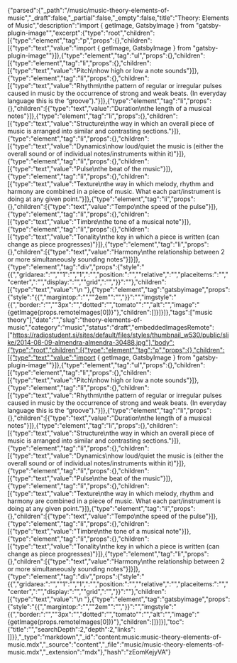 {"parsed":{"_path":"/music/music-theory-elements-of-music","_draft":false,"_partial":false,"_empty":false,"title":"Theory: Elements of Music","description":"import { getImage, GatsbyImage } from \"gatsby-plugin-image\"","excerpt":{"type":"root","children":[{"type":"element","tag":"p","props":{},"children":[{"type":"text","value":"import { getImage, GatsbyImage } from \"gatsby-plugin-image\""}]},{"type":"element","tag":"ul","props":{},"children":[{"type":"element","tag":"li","props":{},"children":[{"type":"text","value":"Pitch\nhow high or low a note sounds"}]},{"type":"element","tag":"li","props":{},"children":[{"type":"text","value":"Rhythm\nthe pattern of regular or irregular pulses caused in music by the occurrence of strong and weak beats. (In everyday language this is the “groove”)."}]},{"type":"element","tag":"li","props":{},"children":[{"type":"text","value":"Duration\nthe length of a musical notes"}]},{"type":"element","tag":"li","props":{},"children":[{"type":"text","value":"Structure\nthe way in which an overall piece of music is arranged into similar and contrasting sections."}]},{"type":"element","tag":"li","props":{},"children":[{"type":"text","value":"Dynamics\nhow loud/quiet the music is (either the overall sound or of individual notes/instruments within it)"}]},{"type":"element","tag":"li","props":{},"children":[{"type":"text","value":"Pulse\nthe beat of the music"}]},{"type":"element","tag":"li","props":{},"children":[{"type":"text","value":"Texture\nthe way in which melody, rhythm and harmony are combined in a piece of music. What each part/instrument is doing at any given point."}]},{"type":"element","tag":"li","props":{},"children":[{"type":"text","value":"Tempo\nthe speed of the pulse"}]},{"type":"element","tag":"li","props":{},"children":[{"type":"text","value":"Timbre\nthe tone of a musical note"}]},{"type":"element","tag":"li","props":{},"children":[{"type":"text","value":"Tonality\nthe key in which a piece is written (can change as piece progresses)"}]},{"type":"element","tag":"li","props":{},"children":[{"type":"text","value":"Harmony\nthe relationship between 2 or more simultaneously sounding notes"}]}]},{"type":"element","tag":"div","props":{"style":"{{","gridarea:":"","\"1":"","1\",":"","position:":"","\"relative\",":"","placeitems:":"","\"center\",":"","display:":"","\"grid\",":"","}}":""},"children":[{"type":"text","value":"\n  "},{"type":"element","tag":"gatsbyimage","props":{"style":"{{","margintop:":"","\"2em\"":"","}}":"","imgstyle":"{{","border:":"","\"3px":"","dotted":"","tomato\"":"","alt":"","image":"{getImage(props.remoteImages[0])}"},"children":[]}]}]},"tags":["music theory"],"date":"","slug":"theory-elements-of-music","category":"music","status":"draft","embeddedImagesRemote":["https://radiostudent.si/sites/default/files/styles/thumbnail_w530/public/slike/2014-08-09-almendra-almendra-30488.jpg"],"body":{"type":"root","children":[{"type":"element","tag":"p","props":{},"children":[{"type":"text","value":"import { getImage, GatsbyImage } from \"gatsby-plugin-image\""}]},{"type":"element","tag":"ul","props":{},"children":[{"type":"element","tag":"li","props":{},"children":[{"type":"text","value":"Pitch\nhow high or low a note sounds"}]},{"type":"element","tag":"li","props":{},"children":[{"type":"text","value":"Rhythm\nthe pattern of regular or irregular pulses caused in music by the occurrence of strong and weak beats. (In everyday language this is the “groove”)."}]},{"type":"element","tag":"li","props":{},"children":[{"type":"text","value":"Duration\nthe length of a musical notes"}]},{"type":"element","tag":"li","props":{},"children":[{"type":"text","value":"Structure\nthe way in which an overall piece of music is arranged into similar and contrasting sections."}]},{"type":"element","tag":"li","props":{},"children":[{"type":"text","value":"Dynamics\nhow loud/quiet the music is (either the overall sound or of individual notes/instruments within it)"}]},{"type":"element","tag":"li","props":{},"children":[{"type":"text","value":"Pulse\nthe beat of the music"}]},{"type":"element","tag":"li","props":{},"children":[{"type":"text","value":"Texture\nthe way in which melody, rhythm and harmony are combined in a piece of music. What each part/instrument is doing at any given point."}]},{"type":"element","tag":"li","props":{},"children":[{"type":"text","value":"Tempo\nthe speed of the pulse"}]},{"type":"element","tag":"li","props":{},"children":[{"type":"text","value":"Timbre\nthe tone of a musical note"}]},{"type":"element","tag":"li","props":{},"children":[{"type":"text","value":"Tonality\nthe key in which a piece is written (can change as piece progresses)"}]},{"type":"element","tag":"li","props":{},"children":[{"type":"text","value":"Harmony\nthe relationship between 2 or more simultaneously sounding notes"}]}]},{"type":"element","tag":"div","props":{"style":"{{","gridarea:":"","\"1":"","1\",":"","position:":"","\"relative\",":"","placeitems:":"","\"center\",":"","display:":"","\"grid\",":"","}}":""},"children":[{"type":"text","value":"\n  "},{"type":"element","tag":"gatsbyimage","props":{"style":"{{","margintop:":"","\"2em\"":"","}}":"","imgstyle":"{{","border:":"","\"3px":"","dotted":"","tomato\"":"","alt":"","image":"{getImage(props.remoteImages[0])}"},"children":[]}]}],"toc":{"title":"","searchDepth":2,"depth":2,"links":[]}},"_type":"markdown","_id":"content:music:music-theory-elements-of-music.mdx","_source":"content","_file":"music/music-theory-elements-of-music.mdx","_extension":"mdx"},"hash":"zEomKejyVA"}